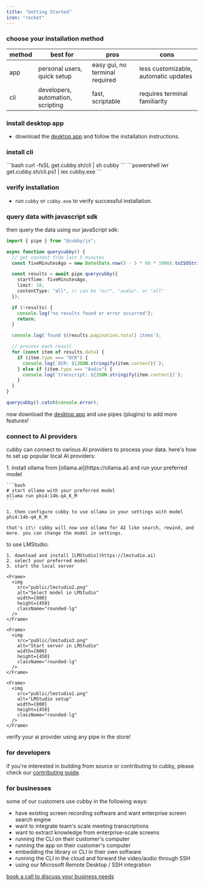 ```yaml
---
title: "Getting Started"
icon: "rocket"
---
```


### choose your installation method

| method      | best for                          | pros                           | cons                                 |
| ----------- | --------------------------------- | ------------------------------ | ------------------------------------ |
| app         | personal users, quick setup       | easy gui, no terminal required | less customizable, automatic updates |
| cli         | developers, automation, scripting | fast, scriptable               | requires terminal familiarity        |

### install desktop app

- download the [desktop app](https://cubby.sh) and follow the installation instructions.

### install cli

<Tabs>
  <Tab title="macos/linux">
    ```bash 
    curl -fsSL get.cubby.sh/cli | sh
    cubby
    ```
  </Tab>
  <Tab title="windows">
    ```powershell 
    iwr get.cubby.sh/cli.ps1 | iex
    cubby.exe
    ```
  </Tab>
</Tabs>

### verify installation

- run `cubby` or `cubby.exe` to verify successful installation.

### query data with javascript sdk

then query the data using our javaScript sdk:

```typescript 
import { pipe } from "@cubby/js";

async function querycubby() {
  // get content from last 5 minutes
  const fiveMinutesAgo = new Date(Date.now() - 5 * 60 * 1000).toISOString();

  const results = await pipe.querycubby({
    startTime: fiveMinutesAgo,
    limit: 10,
    contentType: "all", // can be "ocr", "audio", or "all"
  });

  if (!results) {
    console.log("no results found or error occurred");
    return;
  }

  console.log(`found ${results.pagination.total} items`);

  // process each result
  for (const item of results.data) {
    if (item.type === "OCR") {
      console.log(`OCR: ${JSON.stringify(item.content)}`);
    } else if (item.type === "Audio") {
      console.log(`transcript: ${JSON.stringify(item.content)}`);
    } 
  }
}

querycubby().catch(console.error);
```

now download the [desktop app](https://cubby.sh) and use pipes (plugins) to add more features\!

### connect to AI providers

cubby can connect to various AI providers to process your data. here's how to set up popular local AI providers:

<Tabs>
  <Tab title="ollama">
    1. install ollama from [ollama.ai](https://ollama.ai) and run your preferred model

    ```bash 
    # start ollama with your preferred model
    ollama run phi4:14b-q4_K_M
    ```

    1. then configure cubby to use ollama in your settings with model phi4:14b-q4_K_M

    that's it\! cubby will now use ollama for AI like search, rewind, and more. you can change the model in settings.
  </Tab>
  <Tab title="LMStudio">
    to use LMStudio:

    1. download and install [LMStudio](https://lmstudio.ai)
    2. select your preferred model
    3. start the local server

    <Frame>
      <img
        src="public/lmstudio2.png"
        alt="Select model in LMStudio"
        width={800}
        height={450}
        className="rounded-lg"
      />
    </Frame>

    <Frame>
      <img
        src="public/lmstudio3.png"
        alt="Start server in LMStudio"
        width={800}
        height={450}
        className="rounded-lg"
      />
    </Frame>

    <Frame> 
      <img
        src="public/lmstudio1.png"
        alt="LMStudio setup"
        width={800}
        height={450}
        className="rounded-lg"
      />
    </Frame>
  </Tab>
</Tabs>

verify your ai provider using any pipe in the store\!

### for developers

if you're interested in building from source or contributing to cubby, please check our [contributing guide](https://github.com/monadoid/cubby/blob/main/CONTRIBUTING.md).

### for businesses

some of our customers use cubby in the following ways:

- have existing screen recording software and want enterprise screen search engine
- want to integrate team's scale meeting transcriptions
- want to extract knowledge from enterprise-scale screens
- running the CLI on their customer's computer
- running the app on their customer's computer
- embedding the library or CLI in their own software
- running the CLI in the cloud and forward the video/audio through SSH
- using our Microsoft Remote Desktop / SSH integration

[book a call to discuss your business needs](https://cal.com/louis030195/cubby-for-businesses)

